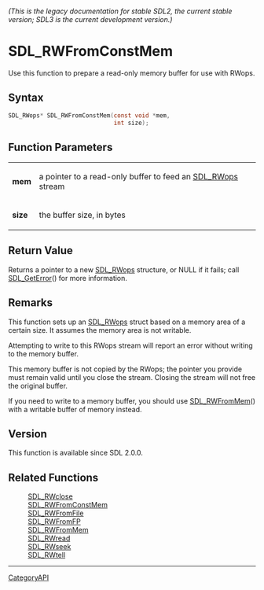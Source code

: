 ====== (This is the legacy documentation for stable SDL2, the current stable version; SDL3 is the current development version.) ======
= SDL_RWFromConstMem =

Use this function to prepare a read-only memory buffer for use with RWops.

== Syntax ==

<syntaxhighlight lang='c'>
SDL_RWops* SDL_RWFromConstMem(const void *mem,
                              int size);
</syntaxhighlight>

== Function Parameters ==

{|
|'''mem'''
|a pointer to a read-only buffer to feed an [[SDL_RWops]] stream
|-
|'''size'''
|the buffer size, in bytes
|}

== Return Value ==

Returns a pointer to a new [[SDL_RWops]] structure, or NULL if it fails;
call [[SDL_GetError]]() for more information.

== Remarks ==

This function sets up an [[SDL_RWops]] struct based on a memory area of a
certain size. It assumes the memory area is not writable.

Attempting to write to this RWops stream will report an error without
writing to the memory buffer.

This memory buffer is not copied by the RWops; the pointer you provide must
remain valid until you close the stream. Closing the stream will not free
the original buffer.

If you need to write to a memory buffer, you should use [[SDL_RWFromMem]]()
with a writable buffer of memory instead.

== Version ==

This function is available since SDL 2.0.0.

== Related Functions ==

:[[SDL_RWclose]]
:[[SDL_RWFromConstMem]]
:[[SDL_RWFromFile]]
:[[SDL_RWFromFP]]
:[[SDL_RWFromMem]]
:[[SDL_RWread]]
:[[SDL_RWseek]]
:[[SDL_RWtell]]

----
[[CategoryAPI]]



